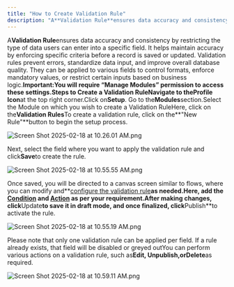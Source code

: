 ```yaml
---
title: "How to Create Validation Rule"
description: "A**Validation Rule**ensures data accuracy and consistency by restricting the type of data users can enter into a specific field. It helps maintain acc..."
---
```


A**Validation Rule**ensures data accuracy and consistency by restricting the type of data users can enter into a specific field. It helps maintain accuracy by enforcing specific criteria before a record is saved or updated. Validation rules prevent errors, standardize data input, and improve overall database quality. They can be applied to various fields to control formats, enforce mandatory values, or restrict certain inputs based on business logic.**Important:**You will require “Manage Modules” permission to access these settings.**Steps to Create a Validation Rule**Navigate to the**Profile Icon**at the top right corner.Click on**Setup**. Go to the**Modules**section.Select the Module on which you wish to create a Validation RuleHere, click on the**Validation Rules**To create a validation rule, click on the**"New Rule"**button to begin the setup process.

![Screen Shot 2025-02-18 at 10.26.01 AM.png](./images/Screen-Shot-2025-02-18-at-10.26.01-AM.png)

Next, select the field where you want to apply the validation rule and click**Save**to create the rule.

![Screen Shot 2025-02-18 at 10.55.55 AM.png](./images/Screen-Shot-2025-02-18-at-10.55.55-AM.png)

Once saved, you will be directed to a canvas screen similar to flows, where you can modify and**[configure the validation rule](https://support.salesmate.io/hc/en-us/articles/42923385309209-How-to-Configure-Validation-Rule)**as needed.Here, add the [**Condition**](https://support.salesmate.io/hc/en-us/articles/43049567250969) and [**Action**](https://support.salesmate.io/hc/en-us/articles/43049610111385) as per your requirement.After making changes, click**Update**to save it in draft mode, and once finalized, click**Publish**to activate the rule.

![Screen Shot 2025-02-18 at 10.55.19 AM.png](./images/Screen-Shot-2025-02-18-at-10.55.19-AM.png)

Please note that only one validation rule can be applied per field. If a rule already exists, that field will be disabled or greyed outYou can perform various actions on a validation rule, such as**Edit, Unpublish,**or**Delete**as required.

![Screen Shot 2025-02-18 at 10.59.11 AM.png](./images/Screen-Shot-2025-02-18-at-10.59.11-AM.png)

